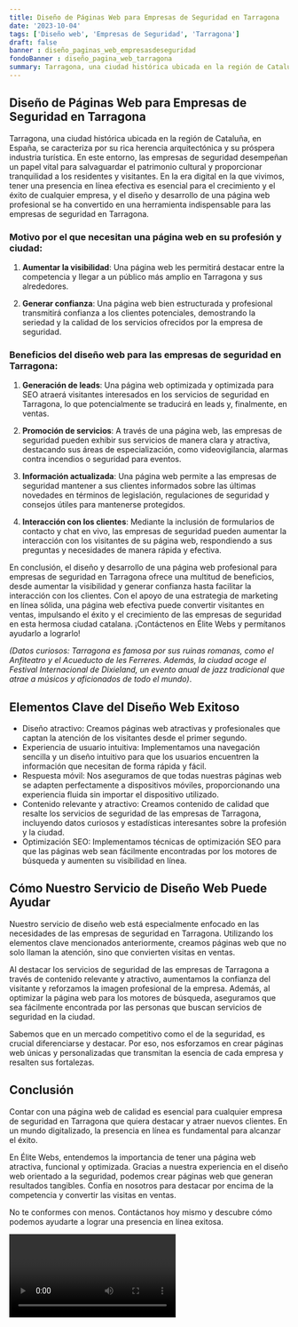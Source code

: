 ```yaml
---
title: Diseño de Páginas Web para Empresas de Seguridad en Tarragona
date: '2023-10-04'
tags: ['Diseño web', 'Empresas de Seguridad', 'Tarragona']
draft: false
banner : diseño_paginas_web_empresasdeseguridad
fondoBanner : diseño_pagina_web_tarragona
summary: Tarragona, una ciudad histórica ubicada en la región de Cataluña, en España, se caracteriza por su rica herencia arquitectónica y su próspera industria turística. En este entorno, las empresas de seguridad desempeñan un papel vital para salvaguardar el patrimonio cultural y proporcionar tranquilidad a los residentes y visitantes. En la era digital en la que vivimos, tener una presencia en línea efectiva es esencial para el crecimiento y el éxito de cualquier empresa, y el diseño y desarrollo de una página web profesional se ha convertido en una herramienta indispensable para las empresas de seguridad en Tarragona.
---
```


## Diseño de Páginas Web para Empresas de Seguridad en Tarragona

Tarragona, una ciudad histórica ubicada en la región de Cataluña, en España, se caracteriza por su rica herencia arquitectónica y su próspera industria turística. En este entorno, las empresas de seguridad desempeñan un papel vital para salvaguardar el patrimonio cultural y proporcionar tranquilidad a los residentes y visitantes. En la era digital en la que vivimos, tener una presencia en línea efectiva es esencial para el crecimiento y el éxito de cualquier empresa, y el diseño y desarrollo de una página web profesional se ha convertido en una herramienta indispensable para las empresas de seguridad en Tarragona.

### Motivo por el que necesitan una página web en su profesión y ciudad:

1. **Aumentar la visibilidad**: Una página web les permitirá destacar entre la competencia y llegar a un público más amplio en Tarragona y sus alrededores.

2. **Generar confianza**: Una página web bien estructurada y profesional transmitirá confianza a los clientes potenciales, demostrando la seriedad y la calidad de los servicios ofrecidos por la empresa de seguridad.

### Beneficios del diseño web para las empresas de seguridad en Tarragona:

1. **Generación de leads**: Una página web optimizada y optimizada para SEO atraerá visitantes interesados en los servicios de seguridad en Tarragona, lo que potencialmente se traducirá en leads y, finalmente, en ventas.

2. **Promoción de servicios**: A través de una página web, las empresas de seguridad pueden exhibir sus servicios de manera clara y atractiva, destacando sus áreas de especialización, como videovigilancia, alarmas contra incendios o seguridad para eventos.

3. **Información actualizada**: Una página web permite a las empresas de seguridad mantener a sus clientes informados sobre las últimas novedades en términos de legislación, regulaciones de seguridad y consejos útiles para mantenerse protegidos.

4. **Interacción con los clientes**: Mediante la inclusión de formularios de contacto y chat en vivo, las empresas de seguridad pueden aumentar la interacción con los visitantes de su página web, respondiendo a sus preguntas y necesidades de manera rápida y efectiva.

En conclusión, el diseño y desarrollo de una página web profesional para empresas de seguridad en Tarragona ofrece una multitud de beneficios, desde aumentar la visibilidad y generar confianza hasta facilitar la interacción con los clientes. Con el apoyo de una estrategia de marketing en línea sólida, una página web efectiva puede convertir visitantes en ventas, impulsando el éxito y el crecimiento de las empresas de seguridad en esta hermosa ciudad catalana. ¡Contáctenos en Élite Webs y permítanos ayudarlo a lograrlo!

*(Datos curiosos: Tarragona es famosa por sus ruinas romanas, como el Anfiteatro y el Acueducto de les Ferreres. Además, la ciudad acoge el Festival Internacional de Dixieland, un evento anual de jazz tradicional que atrae a músicos y aficionados de todo el mundo)*.

<GifSeo />

<Cta />

## Elementos Clave del Diseño Web Exitoso

- Diseño atractivo: Creamos páginas web atractivas y profesionales que captan la atención de los visitantes desde el primer segundo.
- Experiencia de usuario intuitiva: Implementamos una navegación sencilla y un diseño intuitivo para que los usuarios encuentren la información que necesitan de forma rápida y fácil.
- Respuesta móvil: Nos aseguramos de que todas nuestras páginas web se adapten perfectamente a dispositivos móviles, proporcionando una experiencia fluida sin importar el dispositivo utilizado.
- Contenido relevante y atractivo: Creamos contenido de calidad que resalte los servicios de seguridad de las empresas de Tarragona, incluyendo datos curiosos y estadísticas interesantes sobre la profesión y la ciudad.
- Optimización SEO: Implementamos técnicas de optimización SEO para que las páginas web sean fácilmente encontradas por los motores de búsqueda y aumenten su visibilidad en línea.

## Cómo Nuestro Servicio de Diseño Web Puede Ayudar

Nuestro servicio de diseño web está especialmente enfocado en las necesidades de las empresas de seguridad en Tarragona. Utilizando los elementos clave mencionados anteriormente, creamos páginas web que no solo llaman la atención, sino que convierten visitas en ventas.

Al destacar los servicios de seguridad de las empresas de Tarragona a través de contenido relevante y atractivo, aumentamos la confianza del visitante y reforzamos la imagen profesional de la empresa. Además, al optimizar la página web para los motores de búsqueda, aseguramos que sea fácilmente encontrada por las personas que buscan servicios de seguridad en la ciudad.

Sabemos que en un mercado competitivo como el de la seguridad, es crucial diferenciarse y destacar. Por eso, nos esforzamos en crear páginas web únicas y personalizadas que transmitan la esencia de cada empresa y resalten sus fortalezas.

## Conclusión

Contar con una página web de calidad es esencial para cualquier empresa de seguridad en Tarragona que quiera destacar y atraer nuevos clientes. En un mundo digitalizado, la presencia en línea es fundamental para alcanzar el éxito.

En Élite Webs, entendemos la importancia de tener una página web atractiva, funcional y optimizada. Gracias a nuestra experiencia en el diseño web orientado a la seguridad, podemos crear páginas web que generan resultados tangibles. Confía en nosotros para destacar por encima de la competencia y convertir las visitas en ventas.

No te conformes con menos. Contáctanos hoy mismo y descubre cómo podemos ayudarte a lograr una presencia en línea exitosa.

<Video />

<CtaBot job='Empresas de Seguridad' city='Tarragona'/>

<Gmaps query='Tarragona+españa+maps' />
